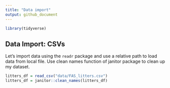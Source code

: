 ```yaml
---
title: "Data import"
output: github_document
---
```


```r
library(tidyverse)
```

## Data Import: CSVs

Let's import data using the `readr` package and use a relative path to load data from local file. Use clean names function of janitor package to clean up my dataset.

```r
litters_df = read_csv("data/FAS_litters.csv")
litters_df = janitor::clean_names(litters_df)
``` 


